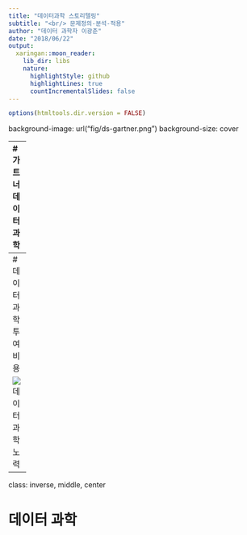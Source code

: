 ```yaml
---
title: "데이터과학 스토리텔링"
subtitle: "<br/> 문제정의-분석-적용"
author: "데이터 과학자 이광춘"
date: "2018/06/22"
output:
  xaringan::moon_reader:
    lib_dir: libs
    nature:
      highlightStyle: github
      highlightLines: true
      countIncrementalSlides: false
---
```


```r
options(htmltools.dir.version = FALSE)
```


background-image: url("fig/ds-gartner.png")
background-size: cover


---
# 가트너 데이터 과학

- 기술 분석(Descriptive Analytics): 무슨 일이 있었나? (What happened?)

- 진단 분석(Diagnostic Analytics): 왜 일어났나? (Why did it happen?)

- 예측 분석(Predictive Analytics): 무슨 일이 일어날까? (What will happen?)

- 처방 분석(Prescriptive Analytics): 어떻게 그런 일을 일으킬까? (How can we make it happen?)

이를 통해 뒤늦은 깨달음(Hindsight) 복기, 깨달음/통찰력(Insight), 예지력/선견지명(Foresight)을 얻을 수 있다.
가치도 크지만 그에 따른 어려움도 가중된다.

.footnote[
  [xwMOOC - `tidyverse` 데이터 과학 기본체계](https://statkclee.github.io/data-science/ds-tidyverse.html)
]



--- 
# 데이터 과학 투여비용

![데이터과학 노력](fig/ds-data-science-workflow-coding.png)


---
class: inverse, middle, center

# 데이터 과학



